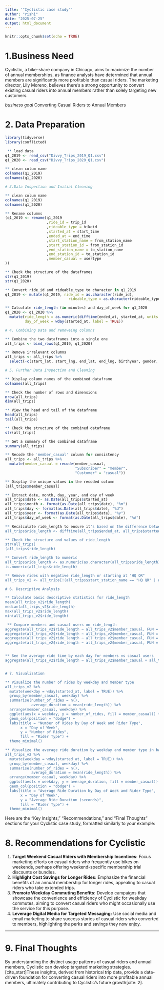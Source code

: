 ```yaml
---
title: '"Cyclistic case study"'
author: "rishi"
date: "2025-07-25"
output: html_document
---
```


```r
knitr::opts_chunk$set(echo = TRUE)
```

# 1.Business Need

Cyclistic, a bike-share company in Chicago, aims to maximize the number of annual memberships, as finance analysts have determined that annual members are significantly more profitable than casual riders. The marketing director, Lily Moreno, believes there's a strong opportunity to convert existing casual riders into annual members rather than solely targeting new customers

*business goal*
Converting Casual Riders to Annual Members 

# 2. Data Preparation
```r
library(tidyverse)
library(conflicted)

 ** load data
q1_2019 <- read_csv("Divvy_Trips_2019_Q1.csv")
q1_2020 <- read_csv("Divvy_Trips_2020_Q1.csv")

** clean colum name
colnames(q1_2019)
colnames(q1_2020)

# 3.Data Inspection and Initial Cleaning

** clean colum name
colnames(q1_2019)
colnames(q1_2020)

** Rename columns 
(q1_2019 <- rename(q1_2019
                   ,ride_id = trip_id
                   ,rideable_type = bikeid
                   ,started_at = start_time
                   ,ended_at = end_time
                   ,start_station_name = from_station_name
                   ,start_station_id = from_station_id
                   ,end_station_name = to_station_name
                   ,end_station_id = to_station_id
                   ,member_casual = usertype
))

** Check the structure of the dataframes
str(q1_2019)
str(q1_2020)

** Convert ride_id and rideable_type to character in q1_2019
q1_2019 <- mutate(q1_2019, ride_id = as.character(ride_id),
                             rideable_type = as.character(rideable_type))

** Calculate ride_length (in minutes) and day_of_week for q1_2020
q1_2020 <- q1_2020 %>%
  mutate(ride_length = as.numeric(difftime(ended_at, started_at, units = "mins")),
         day_of_week = wday(started_at, label = TRUE))

# 4. Combining Data and removeing columns

** Combine the two dataframes into a single one
all_trips <- bind_rows(q1_2019, q1_2020)

** Remove irrelevant columns
all_trips <- all_trips %>%
  select(-c(start_lat, start_lng, end_lat, end_lng, birthyear, gender, "tripduration"))

# 5. Further Data Inspection and Cleaning

** Display column names of the combined dataframe
colnames(all_trips)

** Check the number of rows and dimensions
nrow(all_trips)
dim(all_trips)

** View the head and tail of the dataframe
head(all_trips)
tail(all_trips)

** Check the structure of the combined dataframe
str(all_trips)

** Get a summary of the combined dataframe
summary(all_trips)

** Recode the 'member_casual' column for consistency
all_trips <- all_trips %>%
  mutate(member_casual = recode(member_casual,
                                "Subscriber" = "member",
                                "Customer" = "casual"))

** Display the unique values in the recoded column
(all_trips$member_casual)

** Extract date, month, day, year, and day of week
all_trips$date <- as.Date(all_trips$started_at)
all_trips$month <- format(as.Date(all_trips$date), "%m")
all_trips$day <- format(as.Date(all_trips$date), "%d")
all_trips$year <- format(as.Date(all_trips$date), "%y")
all_trips$day_of_week <- format(as.Date(all_trips$date), "%A")

** Recalculate ride_length to ensure it's based on the difference between end and start times
all_trips$ride_length <- difftime(all_trips$ended_at, all_trips$started_at)

** Check the structure and values of ride_length
str(all_trips)
(all_trips$ride_length)

** Convert ride_length to numeric
all_trips$ride_length <- as.numeric(as.character(all_trips$ride_length))
is.numeric(all_trips$ride_length)

** Remove rides with negative ride_length or starting at "HQ QR"
all_trips_v2 <- all_trips[!(all_trips$start_station_name == "HQ QR" | all_trips$ride_length < 0),]

# 6. Descriptive Analysis

** Calculate basic descriptive statistics for ride_length
mean(all_trips_v2$ride_length)
median(all_trips_v2$ride_length)
max(all_trips_v2$ride_length)
min(all_trips_v2$ride_length)

 ** Compare members and casual users on ride_length
aggregate(all_trips_v2$ride_length ~ all_trips_v2$member_casual, FUN = mean)
aggregate(all_trips_v2$ride_length ~ all_trips_v2$member_casual, FUN = median)
aggregate(all_trips_v2$ride_length ~ all_trips_v2$member_casual, FUN = max)
aggregate(all_trips_v2$ride_length ~ all_trips_v2$member_casual, FUN = min)


** See the average ride time by each day for members vs casual users
aggregate(all_trips_v2$ride_length ~ all_trips_v2$member_casual + all_trips_v2$day_of_week, FUN = mean)


# 7. Visualization

** Visualize the number of rides by weekday and member type
all_trips_v2 %>%
  mutate(weekday = wday(started_at, label = TRUE)) %>%
  group_by(member_casual, weekday) %>%
  summarise(number_of_rides = n(),
            average_duration = mean(ride_length)) %>%
  arrange(member_casual, weekday) %>%
  ggplot(aes(x = weekday, y = number_of_rides, fill = member_casual)) +
  geom_col(position = "dodge") +
  labs(title = "Number of Rides by Day of Week and Rider Type",
       x = "Day of Week",
       y = "Number of Rides",
       fill = "Rider Type") +
  theme_minimal()

** Visualize the average ride duration by weekday and member type in bar chart
all_trips_v2 %>%
  mutate(weekday = wday(started_at, label = TRUE)) %>%
  group_by(member_casual, weekday) %>%
  summarise(number_of_rides = n(),
            average_duration = mean(ride_length)) %>%
  arrange(member_casual, weekday) %>%
  ggplot(aes(x = weekday, y = average_duration, fill = member_casual)) +
  geom_col(position = "dodge") +
  labs(title = "Average Ride Duration by Day of Week and Rider Type",
       x = "Day of Week",
       y = "Average Ride Duration (seconds)",
       fill = "Rider Type") +
  theme_minimal()
```
Here are the "Key Insights," "Recommendations," and "Final Thoughts" sections for your Cyclistic case study, formatted similarly to your example:



# 8. Recommendations for Cyclistic

1.  **Target Weekend Casual Riders with Membership Incentives:** Focus marketing efforts on casual riders who frequently use bikes on weekends, perhaps offering weekend-specific membership trial discounts or bundles.
2.  **Highlight Cost Savings for Longer Rides:** Emphasize the financial benefits of an annual membership for longer rides, appealing to casual riders who take extended trips.
3.  **Promote Weekday Commuting Benefits:** Develop campaigns that showcase the convenience and efficiency of Cyclistic for weekday commutes, aiming to convert casual riders who might occasionally use the service for this purpose.
4.  **Leverage Digital Media for Targeted Messaging:** Use social media and email marketing to share success stories of casual riders who converted to members, highlighting the perks and savings they now enjoy.

---

# 9. Final Thoughts

By understanding the distinct usage patterns of casual riders and annual members, Cyclistic can develop targeted marketing strategies. [cite_start]These insights, derived from historical trip data, provide a data-driven foundation for converting casual riders into more profitable annual members, ultimately contributing to Cyclistic's future growth[cite: 2].


